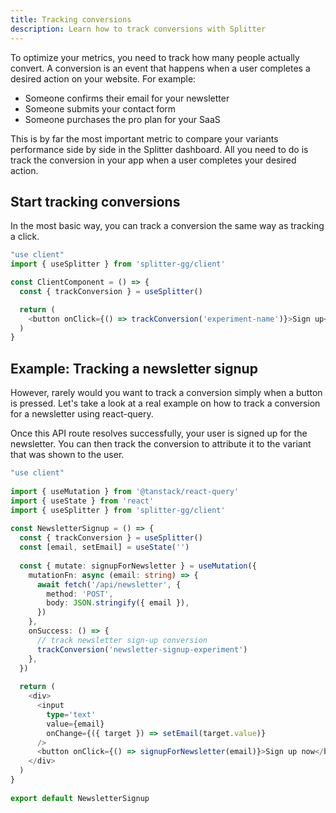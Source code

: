 ```yaml
---
title: Tracking conversions
description: Learn how to track conversions with Splitter
---
```


To optimize your metrics, you need to track how many people actually convert. A conversion is an event that happens when a user completes a desired action on your website. For example:

- Someone confirms their email for your newsletter
- Someone submits your contact form
- Someone purchases the pro plan for your SaaS

This is by far the most important metric to compare your variants performance side by side in the Splitter dashboard. All you need to do is track the conversion in your app when a user completes your desired action.


## Start tracking conversions

In the most basic way, you can track a conversion the same way as tracking a click.

```typescript ClientComponent.tsx
"use client"
import { useSplitter } from 'splitter-gg/client'

const ClientComponent = () => {
  const { trackConversion } = useSplitter()

  return (
    <button onClick={() => trackConversion('experiment-name')}>Sign up</button>
  )
}
```

## Example: Tracking a newsletter signup 

However, rarely would you want to track a conversion simply when a button is pressed. Let's take a look at a real example on how to track a conversion for a newsletter using react-query.

Once this API route resolves successfully, your user is signed up for the newsletter. You can then track the conversion to attribute it to the variant that was shown to the user.

```typescript NewsletterSignup.tsx 15
"use client"
 
import { useMutation } from '@tanstack/react-query'
import { useState } from 'react'
import { useSplitter } from 'splitter-gg/client'
 
const NewsletterSignup = () => {
  const { trackConversion } = useSplitter()
  const [email, setEmail] = useState('')
 
  const { mutate: signupForNewsletter } = useMutation({
    mutationFn: async (email: string) => {
      await fetch('/api/newsletter', {
        method: 'POST',
        body: JSON.stringify({ email }),
      })
    },
    onSuccess: () => {
      // track newsletter sign-up conversion
      trackConversion('newsletter-signup-experiment') 
    },
  })
 
  return (
    <div>
      <input
        type='text'
        value={email}
        onChange={({ target }) => setEmail(target.value)}
      />
      <button onClick={() => signupForNewsletter(email)}>Sign up now</button>
    </div>
  )
}
 
export default NewsletterSignup
```
